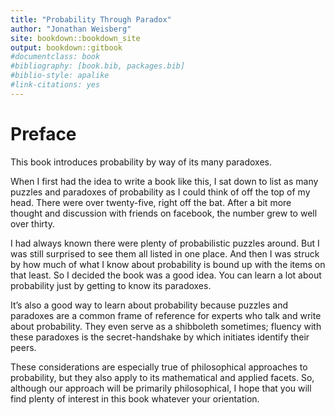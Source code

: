```yaml
---
title: "Probability Through Paradox"
author: "Jonathan Weisberg"
site: bookdown::bookdown_site
output: bookdown::gitbook
#documentclass: book
#bibliography: [book.bib, packages.bib]
#biblio-style: apalike
#link-citations: yes
---
```


# Preface {-}

This book introduces probability by way of its many paradoxes.

When I first had the idea to write a book like this, I sat down to list as many puzzles and paradoxes of probability as I could think of off the top of my head. There were over twenty-five, right off the bat. After a bit more thought and discussion with friends on facebook, the number grew to well over thirty.

I had always known there were plenty of probabilistic puzzles around. But I was still surprised to see them all listed in one place. And then I was struck by how much of what I know about probability is bound up with the items on that least. So I decided the book was a good idea. You can learn a lot about probability just by getting to know its paradoxes.

It's also a good way to learn about probability because puzzles and paradoxes are a common frame of reference for experts who talk and write about probability. They even serve as a shibboleth sometimes; fluency with these paradoxes is the secret-handshake by which initiates identify their peers.

These considerations are especially true of philosophical approaches to probability, but they also apply to its mathematical and applied facets. So, although our approach will be primarily philosophical, I hope that you will find plenty of interest in this book whatever your orientation.
